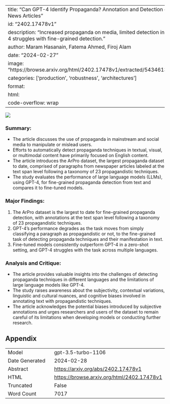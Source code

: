
---
title: "Can GPT-4 Identify Propaganda? Annotation and Detection of Propaganda Spans in News Articles"
id: "2402.17478v1"
description: "Increased propaganda on media, limited detection in non-English content, GPT-4 struggles with fine-grained detection."
author: Maram Hasanain, Fatema Ahmed, Firoj Alam
date: "2024-02-27"
image: "https://browse.arxiv.org/html/2402.17478v1/extracted/5434613/figures/prop_example.png"
categories: ['production', 'robustness', 'architectures']
format:
  html:
    code-overflow: wrap
---

![](https://browse.arxiv.org/html/2402.17478v1/extracted/5434613/figures/prop_example.png)

### **Summary:**
- The article discusses the use of propaganda in mainstream and social media to manipulate or mislead users.
- Efforts to automatically detect propaganda techniques in textual, visual, or multimodal content have primarily focused on English content.
- The article introduces the ArPro dataset, the largest propaganda dataset to date, comprised of paragraphs from newspaper articles labeled at the text span level following a taxonomy of 23 propagandistic techniques.
- The study evaluates the performance of large language models (LLMs), using GPT-4, for fine-grained propaganda detection from text and compares it to fine-tuned models.

### Major Findings:
1. The ArPro dataset is the largest to date for fine-grained propaganda detection, with annotations at the text span level following a taxonomy of 23 propagandistic techniques.
2. GPT-4's performance degrades as the task moves from simply classifying a paragraph as propagandistic or not, to the fine-grained task of detecting propaganda techniques and their manifestation in text.
3. Fine-tuned models consistently outperform GPT-4 in a zero-shot setting, and GPT-4 struggles with the task across multiple languages.

### Analysis and Critique:
- The article provides valuable insights into the challenges of detecting propaganda techniques in different languages and the limitations of large language models like GPT-4.
- The study raises awareness about the subjectivity, contextual variations, linguistic and cultural nuances, and cognitive biases involved in annotating text with propagandistic techniques.
- The article acknowledges the potential biases introduced by subjective annotations and urges researchers and users of the dataset to remain careful of its limitations when developing models or conducting further research.

## Appendix

|          |          |
|----------|----------|
| Model     | gpt-3.5-turbo-1106       |
| Date Generated     | 2024-02-28       |
| Abstract | [https://arxiv.org/abs/2402.17478v1](https://arxiv.org/abs/2402.17478v1)        |
| HTML     | [https://browse.arxiv.org/html/2402.17478v1](https://browse.arxiv.org/html/2402.17478v1)       |
| Truncated       | False       |
| Word Count       | 7017       |